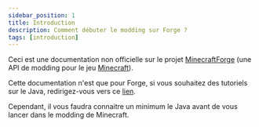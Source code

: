 ```yaml
---
sidebar_position: 1
title: Introduction
description: Comment débuter le modding sur Forge ?
tags: [introduction]
---
```


Ceci est une documentation non officielle sur le projet [MinecraftForge](http://minecraftforge.net/) (une API de modding pour le jeu [Minecraft](https://www.minecraft.net/fr-fr)).

Cette documentation n'est que pour Forge, si vous souhaitez des tutoriels sur le Java, redirigez-vous vers ce [lien](https://www.learndev.info/fr#java).

Cependant, il vous faudra connaitre un minimum le Java avant de vous lancer dans le modding de Minecraft.

